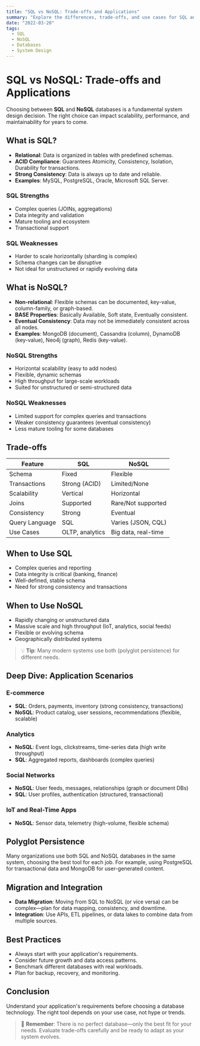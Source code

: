 ```yaml
---
title: "SQL vs NoSQL: Trade-offs and Applications"
summary: "Explore the differences, trade-offs, and use cases for SQL and NoSQL databases."
date: "2022-03-20"
tags:
  - SQL
  - NoSQL
  - Databases
  - System Design
---
```


# SQL vs NoSQL: Trade-offs and Applications

Choosing between **SQL** and **NoSQL** databases is a fundamental system design decision. The right choice can impact scalability, performance, and maintainability for years to come.

## What is SQL?

- **Relational**: Data is organized in tables with predefined schemas.
- **ACID Compliance**: Guarantees Atomicity, Consistency, Isolation, Durability for transactions.
- **Strong Consistency**: Data is always up to date and reliable.
- **Examples**: MySQL, PostgreSQL, Oracle, Microsoft SQL Server.

### SQL Strengths
- Complex queries (JOINs, aggregations)
- Data integrity and validation
- Mature tooling and ecosystem
- Transactional support

### SQL Weaknesses
- Harder to scale horizontally (sharding is complex)
- Schema changes can be disruptive
- Not ideal for unstructured or rapidly evolving data

## What is NoSQL?

- **Non-relational**: Flexible schemas can be documented, key-value, column-family, or graph-based.
- **BASE Properties**: Basically Available, Soft state, Eventually consistent.
- **Eventual Consistency**: Data may not be immediately consistent across all nodes.
- **Examples**: MongoDB (document), Cassandra (column), DynamoDB (key-value), Neo4j (graph), Redis (key-value).

### NoSQL Strengths
- Horizontal scalability (easy to add nodes)
- Flexible, dynamic schemas
- High throughput for large-scale workloads
- Suited for unstructured or semi-structured data

### NoSQL Weaknesses
- Limited support for complex queries and transactions
- Weaker consistency guarantees (eventual consistency)
- Less mature tooling for some databases

## Trade-offs

| Feature         | SQL                | NoSQL                |
|-----------------|--------------------|----------------------|
| Schema          | Fixed              | Flexible             |
| Transactions    | Strong (ACID)      | Limited/None         |
| Scalability     | Vertical           | Horizontal           |
| Joins           | Supported          | Rare/Not supported   |
| Consistency     | Strong             | Eventual             |
| Query Language  | SQL                | Varies (JSON, CQL)   |
| Use Cases       | OLTP, analytics    | Big data, real-time  |

## When to Use SQL

- Complex queries and reporting
- Data integrity is critical (banking, finance)
- Well-defined, stable schema
- Need for strong consistency and transactions

## When to Use NoSQL

- Rapidly changing or unstructured data
- Massive scale and high throughput (IoT, analytics, social feeds)
- Flexible or evolving schema
- Geographically distributed systems

> 💡 **Tip**: Many modern systems use both (polyglot persistence) for different needs.

## Deep Dive: Application Scenarios

### E-commerce
- **SQL**: Orders, payments, inventory (strong consistency, transactions)
- **NoSQL**: Product catalog, user sessions, recommendations (flexible, scalable)

### Analytics
- **NoSQL**: Event logs, clickstreams, time-series data (high write throughput)
- **SQL**: Aggregated reports, dashboards (complex queries)

### Social Networks
- **NoSQL**: User feeds, messages, relationships (graph or document DBs)
- **SQL**: User profiles, authentication (structured, transactional)

### IoT and Real-Time Apps
- **NoSQL**: Sensor data, telemetry (high-volume, flexible schema)

## Polyglot Persistence

Many organizations use both SQL and NoSQL databases in the same system, choosing the best tool for each job. For example, using PostgreSQL for transactional data and MongoDB for user-generated content.

## Migration and Integration

- **Data Migration**: Moving from SQL to NoSQL (or vice versa) can be complex—plan for data mapping, consistency, and downtime.
- **Integration**: Use APIs, ETL pipelines, or data lakes to combine data from multiple sources.

## Best Practices

- Always start with your application's requirements.
- Consider future growth and data access patterns.
- Benchmark different databases with real workloads.
- Plan for backup, recovery, and monitoring.

## Conclusion

Understand your application's requirements before choosing a database technology. The right tool depends on your use case, not hype or trends.

> 🧠 **Remember**: There is no perfect database—only the best fit for your needs. Evaluate trade-offs carefully and be ready to adapt as your system evolves.
